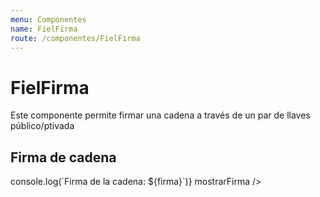 ```yaml
---
menu: Componentes
name: FielFirma
route: /componentes/FielFirma
---
```



# FielFirma

Este componente permite firmar una cadena a través de un par de llaves público/ptivada

<Props of={FielFirma} />

## Firma de cadena

<Playground>
  <FielFirma
    cadena="Mensaje a firmar"
    onFirma={(firma) => console.log(`Firma de la cadena: ${firma}`)}
    mostrarFirma
  />
</Playground>
